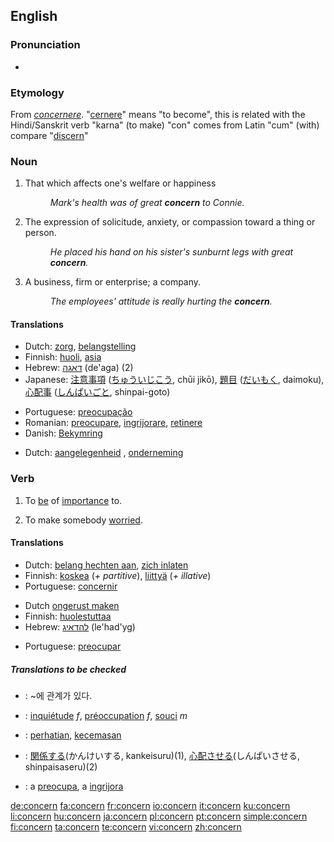 {{wikipedia|dab=concern}}
==English==

===Pronunciation===
*{{audio|en-us-concern.ogg|Audio (US)}}

===Etymology===
From {{ML.}} ''[[concernere]]''.
"[[cernere]]" means "to become", this is related with the Hindi/Sanskrit verb "karna" (to make)
"con" comes from Latin "cum" (with)
compare "[[discern]]"

===Noun===
{{en-noun}}

# That which affects one's welfare or happiness
#:''Mark's health was of great '''concern''' to Connie.''
# The expression of solicitude, anxiety, or compassion toward a thing or person.
#:''He placed his hand on his sister's sunburnt legs with great '''concern'''.''
# A business, firm or enterprise; a company.
#:''The employees' attitude is really hurting the '''concern'''.''

====Translations====
{{trans-top|That which affects one's welfare or happiness}}
*Dutch: [[zorg]], [[belangstelling]] {{f}}
*Finnish: [[huoli]], [[asia]]
*Hebrew: [[דאגה]] (de'aga) {{f}} (2)
*Japanese: [[注意事項]] ([[ちゅういじこう]], chūi jikō), [[題目]] ([[だいもく]], daimoku), [[心配事]] ([[しんぱいごと]], shinpai-goto)
{{trans-mid}}
*Portuguese: [[preocupação]] {{f}}
*Romanian: [[preocupare]], [[ingrijorare]], [[retinere]]
*Danish: [[Bekymring]]
{{trans-bottom}}

{{trans-top|Business, firm or enterprise; a company}}
*Dutch: [[aangelegenheid]] {{f}}, [[onderneming]] {{f}}
{{trans-mid}}
{{trans-bottom}}

===Verb===
{{en-verb}}

# {{transitive}} To [[be]] of [[importance]] to.
# {{transitive}} To make somebody [[worried]].

====Translations====
{{trans-top|To be of importance to}}
*Dutch: [[belang hechten aan]], [[zich inlaten]]
*Finnish: [[koskea]] (''+ partitive''), [[liittyä]] (''+ illative'')
*Portuguese: [[concernir]]
{{trans-mid}}
{{trans-bottom}}

{{trans-top|To make somebody worried}}
*Dutch [[ongerust maken]]
*Finnish: [[huolestuttaa]]
*Hebrew: [[להדאיג]] (le'had'yg)
{{trans-mid}}
*Portuguese: [[preocupar]]
{{trans-bottom}}

=====Translations to be checked=====
{{checktrans}}
*{{ttbc|Korean}}: ~에 관계가 있다.
*{{ttbc|French}}: [[inquiétude]] ''f'', [[préoccupation]] ''f'', [[souci]] ''m''
*{{ttbc|Indonesian}}: [[hati|perhatian]], [[cemas|kecemasan]]
*{{ttbc|Japanese}}: [[関係]]する(かんけいする, kankeisuru)(1), [[心配]]させる(しんぱいさせる, shinpaisaseru)(2)
*{{ttbc|Romanian}}: a [[preocupa]], a [[ingrijora]]

[[de:concern]]
[[fa:concern]]
[[fr:concern]]
[[io:concern]]
[[it:concern]]
[[ku:concern]]
[[li:concern]]
[[hu:concern]]
[[ja:concern]]
[[pl:concern]]
[[pt:concern]]
[[simple:concern]]
[[fi:concern]]
[[ta:concern]]
[[te:concern]]
[[vi:concern]]
[[zh:concern]]